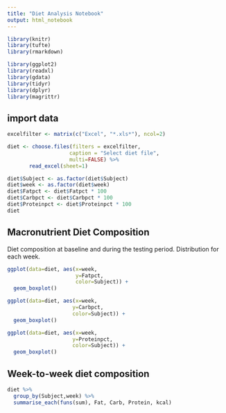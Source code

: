 ```yaml
---
title: "Diet Analysis Notebook"
output: html_notebook
---
```


```r
library(knitr)
library(tufte)
library(rmarkdown)

library(ggplot2)
library(readxl)
library(gdata)
library(tidyr)
library(dplyr)
library(magrittr)
```
## import data

```r
excelfilter <- matrix(c("Excel", "*.xls*"), ncol=2)

diet <- choose.files(filters = excelfilter,
                    caption = "Select diet file",
                    multi=FALSE) %>%
       read_excel(sheet=1)

diet$Subject <- as.factor(diet$Subject)
diet$week <- as.factor(diet$week)
diet$Fatpct <- diet$Fatpct * 100
diet$Carbpct <- diet$Carbpct * 100
diet$Proteinpct <- diet$Proteinpct * 100
diet
```

## Macronutrient Diet Composition

Diet composition at baseline and during the testing period.  Distribution for each week.

```r
ggplot(data=diet, aes(x=week,
                      y=Fatpct,
                      color=Subject)) + 
  geom_boxplot()

```

```r
ggplot(data=diet, aes(x=week,
                     y=Carbpct,
                     color=Subject)) + 
  geom_boxplot()

```

```r
ggplot(data=diet, aes(x=week,
                     y=Proteinpct,
                     color=Subject)) + 
  geom_boxplot()

```

## Week-to-week diet composition

```r
diet %>% 
  group_by(Subject,week) %>%
  summarise_each(funs(sum), Fat, Carb, Protein, kcal)

```

